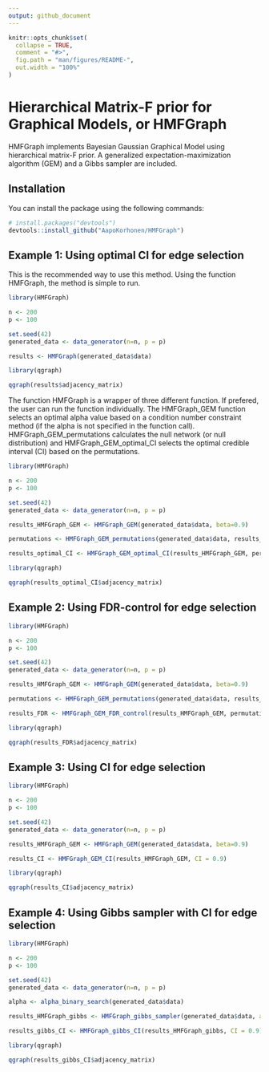 ```yaml
---
output: github_document
---
```


<!-- README.md is generated from README.Rmd. Please edit that file -->

```r
knitr::opts_chunk$set(
  collapse = TRUE,
  comment = "#>",
  fig.path = "man/figures/README-",
  out.width = "100%"
)
```

# Hierarchical Matrix-F prior for Graphical Models, or HMFGraph

<!-- badges: start -->
<!-- badges: end -->

HMFGraph implements Bayesian Gaussian Graphical Model using hierarchical matrix-F prior. A generalized expectation-maximization algorithm (GEM) and a Gibbs sampler are included.

## Installation

You can install the package using the following commands:

``` r
# install.packages("devtools")
devtools::install_github("AapoKorhonen/HMFGraph")
```


## Example 1: Using optimal CI for edge selection

This is the recommended way to use this method. Using the function HMFGraph, the method is simple to run.


```r
library(HMFGraph)

n <- 200
p <- 100

set.seed(42)
generated_data <- data_generator(n=n, p = p)

results <- HMFGraph(generated_data$data)

library(qgraph)

qgraph(results$adjacency_matrix)

```

The function HMFGraph is a wrapper of three different function. If prefered, the user can run the function individually. The HMFGraph_GEM function selects an optimal alpha value based on a condition number constraint method (if the alpha is not specified in the function call). HMFGraph_GEM_permutations calculates the null network (or null distribution) and HMFGraph_GEM_optimal_CI selects the optimal credible interval (CI) based on the permutations.

```r
library(HMFGraph)

n <- 200
p <- 100

set.seed(42)
generated_data <- data_generator(n=n, p = p)

results_HMFGraph_GEM <- HMFGraph_GEM(generated_data$data, beta=0.9)

permutations <- HMFGraph_GEM_permutations(generated_data$data, results_HMFGraph_GEM, number_of_permutations = 50, parallel = T)

results_optimal_CI <- HMFGraph_GEM_optimal_CI(results_HMFGraph_GEM, permutations, expected_connections = p)

library(qgraph)

qgraph(results_optimal_CI$adjacency_matrix)

```

## Example 2: Using FDR-control for edge selection



```r
library(HMFGraph)

n <- 200
p <- 100

set.seed(42)
generated_data <- data_generator(n=n, p = p)

results_HMFGraph_GEM <- HMFGraph_GEM(generated_data$data, beta=0.9)

permutations <- HMFGraph_GEM_permutations(generated_data$data, results_HMFGraph_GEM, number_of_permutations = 50, parallel = T)

results_FDR <- HMFGraph_GEM_FDR_control(results_HMFGraph_GEM, permutations, target_FDR = 0.2)

library(qgraph)

qgraph(results_FDR$adjacency_matrix)

```




## Example 3: Using CI for edge selection



```r
library(HMFGraph)

n <- 200
p <- 100

set.seed(42)
generated_data <- data_generator(n=n, p = p)

results_HMFGraph_GEM <- HMFGraph_GEM(generated_data$data, beta=0.9)

results_CI <- HMFGraph_GEM_CI(results_HMFGraph_GEM, CI = 0.9)

library(qgraph)

qgraph(results_CI$adjacency_matrix)

```



## Example 4: Using Gibbs sampler with CI for edge selection



```r
library(HMFGraph)

n <- 200
p <- 100

set.seed(42)
generated_data <- data_generator(n=n, p = p)

alpha <- alpha_binary_search(generated_data$data)

results_HMFGraph_gibbs <- HMFGraph_gibbs_sampler(generated_data$data, alpha = alpha, beta=0.9, iters = 5000, burn_in = 1000)

results_gibbs_CI <- HMFGraph_gibbs_CI(results_HMFGraph_gibbs, CI = 0.9)

library(qgraph)

qgraph(results_gibbs_CI$adjacency_matrix)

```